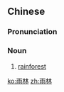 ==Chinese==
{{zh-forms}}

===Pronunciation===
{{zh-pron
|m=yǔlín
|c=jyu5 lam4
|mn=ú-lîm
|cat=n
}}

===Noun===
{{zh-noun}}

# [[rainforest]]

[[ko:雨林]]
[[zh:雨林]]
